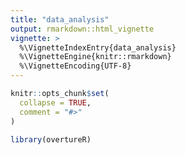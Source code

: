 ```yaml
---
title: "data_analysis"
output: rmarkdown::html_vignette
vignette: >
  %\VignetteIndexEntry{data_analysis}
  %\VignetteEngine{knitr::rmarkdown}
  %\VignetteEncoding{UTF-8}
---
```


```r
knitr::opts_chunk$set(
  collapse = TRUE,
  comment = "#>"
)
```

```r
library(overtureR)
```
